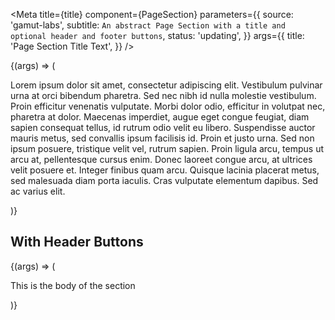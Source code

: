 

<Meta
  title={title}
  component={PageSection}
  parameters={{
    source: 'gamut-labs',
    subtitle: `An abstract Page Section with a title and optional header and footer buttons`,
    status: 'updating',
  }}
  args={{
    title: 'Page Section Title Text',
  }}
/>

<Canvas>
  <Story name="PageSection">
    {(args) => (
      <PageSection {...args}>
        <p>
          Lorem ipsum dolor sit amet, consectetur adipiscing elit. Vestibulum
          pulvinar urna at orci bibendum pharetra. Sed nec nibh id nulla
          molestie vestibulum. Proin efficitur venenatis vulputate. Morbi dolor
          odio, efficitur in volutpat nec, pharetra at dolor. Maecenas
          imperdiet, augue eget congue feugiat, diam sapien consequat tellus, id
          rutrum odio velit eu libero. Suspendisse auctor mauris metus, sed
          convallis ipsum facilisis id. Proin et justo urna. Sed non ipsum
          posuere, tristique velit vel, rutrum sapien. Proin ligula arcu, tempus
          ut arcu at, pellentesque cursus enim. Donec laoreet congue arcu, at
          ultrices velit posuere et. Integer finibus quam arcu. Quisque lacinia
          placerat metus, sed malesuada diam porta iaculis. Cras vulputate
          elementum dapibus. Sed ac varius elit.
        </p>
      </PageSection>
    )}
  </Story>
</Canvas>

<PropsTable story="PageSection" />

## With Header Buttons

<Canvas>
  <Story name="PageSection with Header Buttons">
    {(args) => (
      <PageSection {...args}>
        <p>This is the body of the section</p>
      </PageSection>
    )}
  </Story>
</Canvas>
